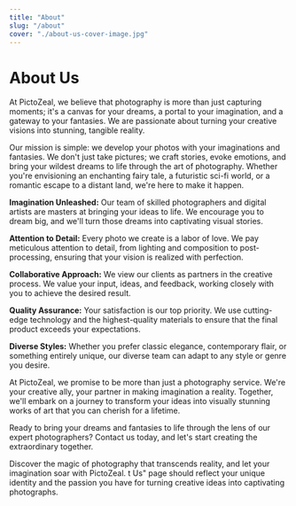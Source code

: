 ```yaml
---
title: "About"
slug: "/about"
cover: "./about-us-cover-image.jpg"
---
```


<div style={{ margin: `0 auto`, maxWidth: `70ch`, padding: `2rem` }}>
<h1 data-testid="page-title">About Us</h1>

At PictoZeal, we believe that photography is more than just capturing moments; it's a canvas for your dreams, a portal to your imagination, and a gateway to your fantasies. We are passionate about turning your creative visions into stunning, tangible reality.

Our mission is simple: we develop your photos with your imaginations and fantasies. We don't just take pictures; we craft stories, evoke emotions, and bring your wildest dreams to life through the art of photography. Whether you're envisioning an enchanting fairy tale, a futuristic sci-fi world, or a romantic escape to a distant land, we're here to make it happen.

**Imagination Unleashed:** Our team of skilled photographers and digital artists are masters at bringing your ideas to life. We encourage you to dream big, and we'll turn those dreams into captivating visual stories.

**Attention to Detail:** Every photo we create is a labor of love. We pay meticulous attention to detail, from lighting and composition to post-processing, ensuring that your vision is realized with perfection.

**Collaborative Approach:** We view our clients as partners in the creative process. We value your input, ideas, and feedback, working closely with you to achieve the desired result.

**Quality Assurance:** Your satisfaction is our top priority. We use cutting-edge technology and the highest-quality materials to ensure that the final product exceeds your expectations.

**Diverse Styles:** Whether you prefer classic elegance, contemporary flair, or something entirely unique, our diverse team can adapt to any style or genre you desire.

At PictoZeal, we promise to be more than just a photography service. We're your creative ally, your partner in making imagination a reality. Together, we'll embark on a journey to transform your ideas into visually stunning works of art that you can cherish for a lifetime.


Ready to bring your dreams and fantasies to life through the lens of our expert photographers? Contact us today, and let's start creating the extraordinary together.


Discover the magic of photography that transcends reality, and let your imagination soar with PictoZeal.
t Us" page should reflect your unique identity and the passion you have for turning creative ideas into captivating photographs.
</div>